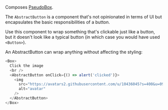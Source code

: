Composes <a href="/#/PseudoBox">PseudoBox</a>.

The `AbstractButton` is a component that's not opinionated in terms of UI but encapsulates the
basic responsibilities of a button.

Use this component to wrap something that's clickable just like a button, but it doesn't
look like a typical button (in which case you would have used `<Button>`).

An AbstractButton can wrap anything without affecting the styling:

```typescript jsx
<Box>
  Click the image
  <br />
  <AbstractButton onClick={() => alert('clicked')}>
    <img
      src="https://avatars2.githubusercontent.com/u/10436045?s=400&u=09293d4486f1fd66ee75d014821062c20b33e13e&v=4"
      alt="avatar"
    />
  </AbstractButton>
</Box>
```
